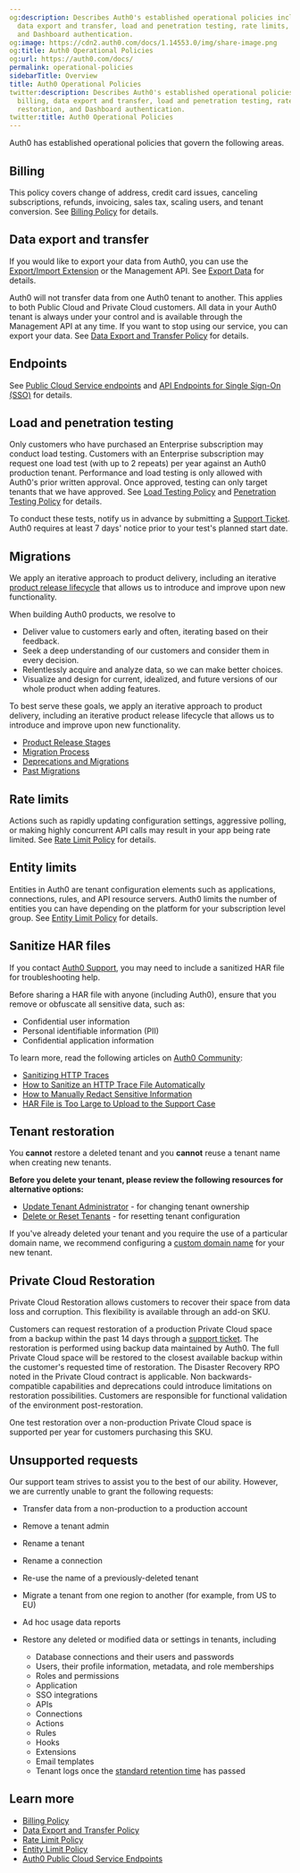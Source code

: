 ```yaml
---
og:description: Describes Auth0's established operational policies including billing,
  data export and transfer, load and penetration testing, rate limits, tenant restoration,
  and Dashboard authentication.
og:image: https://cdn2.auth0.com/docs/1.14553.0/img/share-image.png
og:title: Auth0 Operational Policies
og:url: https://auth0.com/docs/
permalink: operational-policies
sidebarTitle: Overview
title: Auth0 Operational Policies
twitter:description: Describes Auth0's established operational policies including
  billing, data export and transfer, load and penetration testing, rate limits, tenant
  restoration, and Dashboard authentication.
twitter:title: Auth0 Operational Policies
---
```


Auth0 has established operational policies that govern the following areas.

## Billing

This policy covers change of address, credit card issues, canceling subscriptions, refunds, invoicing, sales tax, scaling users, and tenant conversion. See [Billing Policy](/docs/troubleshoot/customer-support/operational-policies/billing-policy) for details.

## Data export and transfer

If you would like to export your data from Auth0, you can use the [Export/Import Extension](/docs/customize/extensions/authorization-extension/import-and-export-authorization-extension-data) or the <Tooltip tip="Management API: A product to allow customers to perform administrative tasks." cta="View Glossary" href="/docs/glossary?term=Management+API">Management API</Tooltip>. See [Export Data](/docs/troubleshoot/customer-support/manage-subscriptions/export-data) for details.

Auth0 will not transfer data from one Auth0 tenant to another. This applies to both Public Cloud and Private Cloud customers. All data in your Auth0 tenant is always under your control and is available through the Management API at any time. If you want to stop using our service, you can export your data. See [Data Export and Transfer Policy](/docs/troubleshoot/customer-support/operational-policies/data-export-and-transfer-policy) for details.

## Endpoints

See [Public Cloud Service endpoints](/docs/troubleshoot/customer-support/operational-policies/public-cloud-service-endpoints) and [API Endpoints for Single Sign-On (SSO)](/docs/authenticate/single-sign-on/api-endpoints-for-single-sign-on) for details.

## Load and penetration testing

Only customers who have purchased an Enterprise subscription may conduct load testing. Customers with an Enterprise subscription may request one load test (with up to 2 repeats) per year against an Auth0 production tenant. Performance and load testing is only allowed with Auth0's prior written approval. Once approved, testing can only target tenants that we have approved. See [Load Testing Policy](/docs/troubleshoot/customer-support/operational-policies/load-testing-policy) and [Penetration Testing Policy](/docs/troubleshoot/customer-support/operational-policies/penetration-testing-policy) for details.

To conduct these tests, notify us in advance by submitting a [Support Ticket](https://support.auth0.com). Auth0 requires at least 7 days' notice prior to your test's planned start date.

## Migrations

We apply an iterative approach to product delivery, including an iterative [product release lifecycle](/docs/troubleshoot/product-lifecycle) that allows us to introduce and improve upon new functionality.

When building Auth0 products, we resolve to

* Deliver value to customers early and often, iterating based on their feedback.
* Seek a deep understanding of our customers and consider them in every decision.
* Relentlessly acquire and analyze data, so we can make better choices.
* Visualize and design for current, idealized, and future versions of our whole product when adding features.

To best serve these goals, we apply an iterative approach to product delivery, including an iterative product release lifecycle that allows us to introduce and improve upon new functionality.

* [Product Release Stages](/docs/troubleshoot/product-lifecycle/product-release-stages)
* [Migration Process](/docs/troubleshoot/product-lifecycle/migration-process)
* [Deprecations and Migrations](/docs/troubleshoot/product-lifecycle/deprecations-and-migrations)
* [Past Migrations](/docs/troubleshoot/product-lifecycle/past-migrations)

## Rate limits

Actions such as rapidly updating configuration settings, aggressive polling, or making highly concurrent API calls may result in your app being rate limited. See [Rate Limit Policy](/docs/troubleshoot/customer-support/operational-policies/rate-limit-policy) for details.

## Entity limits

Entities in Auth0 are tenant configuration elements such as applications, connections, rules, and API <Tooltip tip="Resource Server: Server hosting protected resources. Resource servers accept and respond to protected resource requests." cta="View Glossary" href="/docs/glossary?term=resource+servers">resource servers</Tooltip>. Auth0 limits the number of entities you can have depending on the platform for your subscription level group. See [Entity Limit Policy](/docs/troubleshoot/customer-support/operational-policies/entity-limit-policy) for details.

## Sanitize HAR files

If you contact [Auth0 Support](https://support.auth0.com), you may need to include a sanitized HAR file for troubleshooting help.

<Warning>

Before sharing a HAR file with anyone (including Auth0), ensure that you remove or obfuscate all sensitive data, such as:

* Confidential user information
* Personal identifiable information (PII)
* Confidential application information

To learn more, read the following articles on [Auth0 Community](https://community.auth0.com):

* [Sanitizing HTTP Traces](https://community.auth0.com/t/sanitizing-http-traces/119488)
* [How to Sanitize an HTTP Trace File Automatically](https://community.auth0.com/t/how-to-sanitize-a-http-trace-file-automatically/120583)
* [How to Manually Redact Sensitive Information](https://community.auth0.com/t/how-to-manually-redact-sensitive-information/122554)
* [HAR File is Too Large to Upload to the Support Case](https://community.auth0.com/t/har-file-is-too-large-to-upload-to-the-support-case/122488)

</Warning>

## Tenant restoration

<Warning>

You **cannot** restore a deleted tenant and you **cannot** reuse a tenant name when creating new tenants.

</Warning>

**Before you delete your tenant, please review the following resources for alternative options:**

* [Update Tenant Administrator](/docs/get-started/manage-dashboard-access) - for changing tenant ownership
* [Delete or Reset Tenants](/docs/troubleshoot/customer-support/manage-subscriptions/delete-or-reset-tenant) - for resetting tenant configuration

If you've already deleted your tenant and you require the use of a particular domain name, we recommend configuring a [custom domain name](/docs/customize/custom-domains) for your new tenant.

## Private Cloud Restoration

Private Cloud Restoration allows customers to recover their space from data loss and corruption. This flexibility is available through an add-on SKU.

Customers can request restoration of a production Private Cloud space from a backup within the past 14 days through a [support ticket](https://support.auth0.com/). The restoration is performed using backup data maintained by Auth0. The full Private Cloud space will be restored to the closest available backup within the customer's requested time of restoration. The Disaster Recovery RPO noted in the Private Cloud contract is applicable. Non backwards-compatible capabilities and deprecations could introduce limitations on restoration possibilities. Customers are responsible for functional validation of the environment post-restoration.

One test restoration over a non-production Private Cloud space is supported per year for customers purchasing this SKU.

## Unsupported requests

Our support team strives to assist you to the best of our ability. However, we are currently unable to grant the following requests:

* Transfer data from a non-production to a production account
* Remove a tenant admin
* Rename a tenant
* Rename a connection
* Re-use the name of a previously-deleted tenant
* Migrate a tenant from one region to another (for example, from US to EU)
* Ad hoc usage data reports
* Restore any deleted or modified data or settings in tenants, including

  + Database connections and their users and passwords
  + Users, their profile information, metadata, and role memberships
  + Roles and permissions
  + Application
  + SSO integrations
  + APIs
  + Connections
  + Actions
  + Rules
  + Hooks
  + Extensions
  + Email templates
  + Tenant logs once the [standard retention time](/docs/deploy-monitor/logs/log-data-retention) has passed

## Learn more

* [Billing Policy](/docs/troubleshoot/customer-support/operational-policies/billing-policy)
* [Data Export and Transfer Policy](/docs/troubleshoot/customer-support/operational-policies/data-export-and-transfer-policy)
* [Rate Limit Policy](/docs/troubleshoot/customer-support/operational-policies/rate-limit-policy)
* [Entity Limit Policy](/docs/troubleshoot/customer-support/operational-policies/entity-limit-policy)
* [Auth0 Public Cloud Service Endpoints](/docs/troubleshoot/customer-support/operational-policies/public-cloud-service-endpoints)